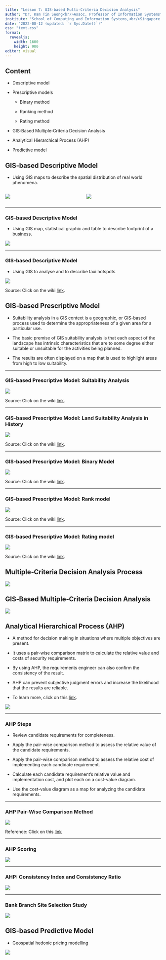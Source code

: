```yaml
---
title: "Lesson 7: GIS-based Multi-Criteria Decision Analysis"
author: "Dr. Kam Tin Seong<br/>Assoc. Professor of Information Systems"
institute: "School of Computing and Information Systems,<br/>Singapore Management University"
date: "2022-08-12 (updated: `r Sys.Date()`)"
css: "text.css"
format: 
  revealjs:
    width: 1600
    height: 900
editor: visual
---
```


## Content

-   Descriptive model

-   Prescriptive models

    -   Binary method

    -   Ranking method

    -   Rating method

-   GIS‐Based Multiple‐Criteria Decision Analysis

-   Analytical Hierarchical Process (AHP)

-   Predictive model

## GIS-based Descriptive Model

-   Using GIS maps to describe the spatial distribution of real world phenomena.

::: columns
::: {.column width="50%"}
![](img/image1a.jpg)
:::

::: {.column width="50%"}
![](img/image1b.jpg)
:::
:::

------------------------------------------------------------------------

### GIS-based Descriptive Model

-   Using GIS map, statistical graphic and table to describe footprint of a business.

![](img/image2.jpg)

------------------------------------------------------------------------

### GIS-based Descriptive Model

-   Using GIS to analyse and to describe taxi hotspots.

![](img/image3.jpg){fig-align="center"}

Source: Click on the wiki [link](https://wiki.smu.edu.sg/1213t2is415g1/IS415_2012-13_Term2_Assign2_Derek.Lee).

## GIS-based Prescriptive Model

-   Suitability analysis in a GIS context is a geographic, or GIS-based process used to determine the appropriateness of a given area for a particular use.

-   The basic premise of GIS suitability analysis is that each aspect of the landscape has intrinsic characteristics that are to some degree either suitable or unsuitable for the activities being planned.

-   The results are often displayed on a map that is used to highlight areas from high to low suitability.

------------------------------------------------------------------------

### GIS-based Prescriptive Model: Suitability Analysis

![](img/image5.jpg){fig-align="center"}

Source: Click on the wiki [link](http://www.innovativegis.com/basis/papers/other/asprschapter/#Berry6_Modeling_Frameworks).

------------------------------------------------------------------------

### GIS-based Prescriptive Model: Land Suitability Analysis in History

![](img/image6.jpg){fig-align="center"}

Source: Click on the wiki [link](https://en.wikipedia.org/wiki/Ian_McHarg).

------------------------------------------------------------------------

### GIS-based Prescriptive Model: Binary Model

![](img/image7.jpg){fig-align="center"}

Source: Click on the wiki [link](http://www.innovativegis.com/basis/papers/other/asprschapter/#Berry6_1_1_Binary_Model).

------------------------------------------------------------------------

### GIS-based Prescriptive Model: Rank model

![](img/image8.jpg){fig-align="center"}

Source: Click on the wiki [link](http://www.innovativegis.com/basis/papers/other/asprschapter/#Berry6_1_2_Ranking_Model).

------------------------------------------------------------------------

### GIS-based Prescriptive Model: Rating model

![](img/image9.jpg){fig-align="center"}

Source: Click on the wiki [link](http://www.innovativegis.com/basis/papers/other/asprschapter/#Berry6_1_3_Rating_Model).

## Multiple‐Criteria Decision Analysis Process

![](img/image10.jpg){fig-align="center"}

## GIS‐Based Multiple‐Criteria Decision Analysis

![](img/image11.jpg)

## Analytical Hierarchical Process (AHP)

-   A method for decision making in situations where multiple objectives are present.

-   It uses a pair-wise comparison matrix to calculate the relative value and costs of security requirements.

-   By using AHP, the requirements engineer can also confirm the consistency of the result.

-   AHP can prevent subjective judgment errors and increase the likelihood that the results are reliable.

-   To learn more, click on this [link](https://en.wikipedia.org/wiki/Analytic_hierarchy_process).

![](img/image12.jpg)

------------------------------------------------------------------------

### AHP Steps

-   Review candidate requirements for completeness.

-   Apply the pair-wise comparison method to assess the relative value of the candidate requirements.

-   Apply the pair-wise comparison method to assess the relative cost of implementing each candidate requirement.

-   Calculate each candidate requirement's relative value and implementation cost, and plot each on a cost-value diagram.

-   Use the cost-value diagram as a map for analyzing the candidate requirements.

------------------------------------------------------------------------

### AHP Pair-Wise Comparison Method

![](img/image13.jpg)

Reference: Click on this [link](https://buildsecurityin.us-cert.gov/articles/best-practices/requirements-engineering/requirements-prioritization-case-study-using-ahp)

------------------------------------------------------------------------

### AHP Scoring

![](img/image14.jpg)

------------------------------------------------------------------------

### AHP: Consistency Index and Consistency Ratio

![](img/image15.jpg)

------------------------------------------------------------------------

### Bank Branch Site Selection Study

![](img/image16.jpg)

## GIS-based Predictive Model

-   Geospatial hedonic pricing modelling

![](img/image4.jpg){fig-align="center"}

